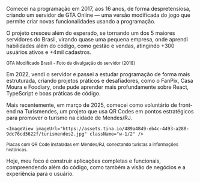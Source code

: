 Comecei na programação em 2017, aos 16 anos, de forma despretensiosa, criando
um servidor de GTA Online — uma versão modificada do jogo que permite criar
novas funcionalidades usando a programação.

O projeto cresceu além do esperado, se tornando um dos 5 maiores servidores
do Brasil, virando quase uma pequena empresa, onde aprendi habilidades além do código,
como gestão e vendas, atingindo +300 usuários ativos e +4mil cadastros.

<div className="animation-blur space-y-2">
  <ImageView imageUrl="https://assets.tina.io/489a4849-eb4c-4493-a288-9dc76cd3622f/gmb.jpg" className="rounded-xl" />

  <small className="text-xs text-right">
    GTA Modificado Brasil - Foto de divulgação do servidor (2018)
  </small>
</div>

Em 2022, vendi o servidor e passei a estudar programação de forma mais
estruturada, criando projetos práticos e desafiadores, como o FanPix, Casa
Moura e Foodiary, onde pude aprender mais profundamente sobre React,
TypeScript e boas práticas de código.

Mais recentemente, em março de 2025, comecei como voluntário de front-end na
Turismendes, um projeto que usa QR Codes em pontos estratégicos para promover o
turismo na cidade de Mendes/RJ.

<div className="animation-blur">
  <div className="flex gap-4 mb-2">
    <ImageView imageUrl="https://assets.tina.io/489a4849-eb4c-4493-a288-9dc76cd3622f/turismendes1.jpg" className="w-1/2" />

    <ImageView imageUrl="https://assets.tina.io/489a4849-eb4c-4493-a288-9dc76cd3622f/turismendes2.jpg" className="w-1/2" />

  </div>

  <small className="text-xs text-right">
    Placas com QR Code instaladas em Mendes/RJ, conectando turistas a
    informações históricas.
  </small>
</div>

Hoje, meu foco é construir aplicações completas e funcionais, compreendendo
além do código, como também a visão de negócios e a experiência para o
usuário.

<div>
  <Title>TECNOLOGIAS QUE USO</Title>

  <div className="flex justify-center flex-wrap gap-3">
    <Technology />
  </div>
</div>
